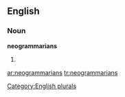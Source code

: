 ==English==

===Noun===
'''neogrammarians'''

# {{plural of|[[neogrammarian]]}}

[[Category:English plurals]]

[[ar:neogrammarians]]
[[tr:neogrammarians]]